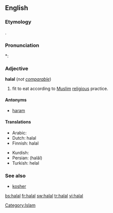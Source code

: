 ==English==
{{wikipedia}}

===Etymology===
{{etyl|ar}} {{Arab|[[حلال]]}}.

===Pronunciation===
*: {{rhymes|ɑːl}}

===Adjective===
'''halal''' (''not [[comparable]]'')

# {{context|of food}} fit to eat according to [[Muslim]] [[religious]] practice.

====Antonyms====
* [[haram]]

====Translations====
{{top}}
* Arabic: {{Arab|[[حلال]]}}
* Dutch: halal
* Finnish: halal
{{mid}}
* Kurdish: {{ku-Arab|[[حه‌ڵاڵ]]}}
* Persian: {{fa-Arab|[[حلال]]}} (halâl)
* Turkish: helal
{{bottom}}

===See also===
* [[kosher]]

[[Category:Islam]]

[[bs:halal]]
[[fr:halal]]
[[sw:halal]]
[[tr:halal]]
[[vi:halal]]